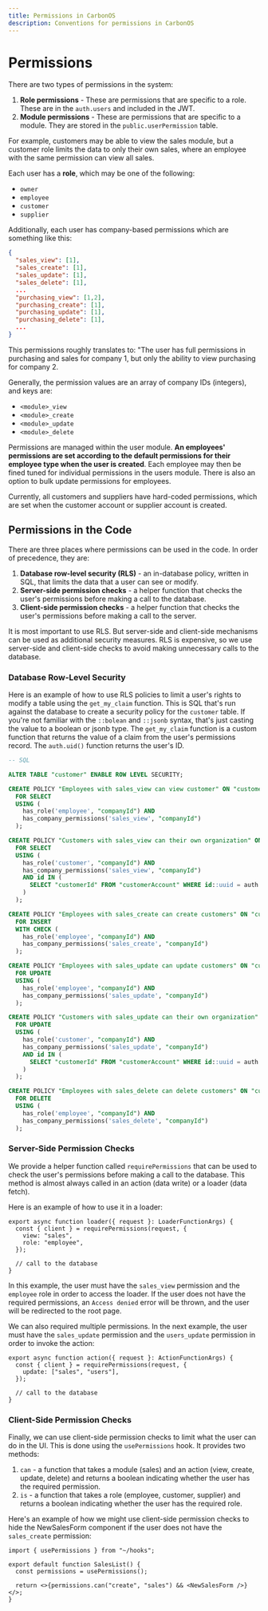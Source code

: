 ```yaml
---
title: Permissions in CarbonOS
description: Conventions for permissions in CarbonOS
---
```


# Permissions

There are two types of permissions in the system:

1. **Role permissions** - These are permissions that are specific to a role. These are in the `auth.users` and included in the JWT.
2. **Module permissions** - These are permissions that are specific to a module. They are stored in the `public.userPermission` table.

For example, customers may be able to view the sales module, but a customer role limits the data to only their own sales, where an employee with the same permission can view all sales.

Each user has a **role**, which may be one of the following:

- `owner`
- `employee`
- `customer`
- `supplier`

Additionally, each user has company-based permissions which are something like this:

```json
{
  "sales_view": [1],
  "sales_create": [1],
  "sales_update": [1],
  "sales_delete": [1],
  ...
  "purchasing_view": [1,2],
  "purchasing_create": [1],
  "purchasing_update": [1],
  "purchasing_delete": [1],
  ...
}
```

This permissions roughly translates to: "The user has full permissions in purchasing and sales for company 1, but only the ability to view purchasing for company 2.

Generally, the permission values are an array of company IDs (integers), and keys are:

- `<module>_view`
- `<module>_create`
- `<module>_update`
- `<module>_delete`

Permissions are managed within the user module. **An employees' permissions are set according to the default permissions for their employee type when the user is created**. Each employee may then be fined tuned for individual permissions in the users module. There is also an option to bulk update permissions for employees.

Currently, all customers and suppliers have hard-coded permissions, which are set when the customer account or supplier account is created.

## Permissions in the Code

There are three places where permissions can be used in the code. In order of precedence, they are:

1. **Database row-level security (RLS)** - an in-database policy, written in SQL, that limits the data that a user can see or modify.
2. **Server-side permission checks** - a helper function that checks the user's permissions before making a call to the database.
3. **Client-side permission checks** - a helper function that checks the user's permissions before making a call to the server.

It is most important to use RLS. But server-side and client-side mechanisms can be used as additional security measures. RLS is expensive, so we use server-side and client-side checks to avoid making unnecessary calls to the database.

### Database Row-Level Security

Here is an example of how to use RLS policies to limit a user's rights to modify a table using the `get_my_claim` function. This is SQL that's run against the database to create a security policy for the `customer` table. If you're not familiar with the `::bolean` and `::jsonb` syntax, that's just casting the value to a boolean or jsonb type. The `get_my_claim` function is a custom function that returns the value of a claim from the user's permissions record. The `auth.uid()` function returns the user's ID.

```sql
-- SQL

ALTER TABLE "customer" ENABLE ROW LEVEL SECURITY;

CREATE POLICY "Employees with sales_view can view customer" ON "customer"
  FOR SELECT
  USING (
    has_role('employee', "companyId") AND
    has_company_permissions('sales_view', "companyId")
  );

CREATE POLICY "Customers with sales_view can their own organization" ON "customer"
  FOR SELECT
  USING (
    has_role('customer', "companyId") AND
    has_company_permissions('sales_view', "companyId")
    AND id IN (
      SELECT "customerId" FROM "customerAccount" WHERE id::uuid = auth.uid()
    )
  );

CREATE POLICY "Employees with sales_create can create customers" ON "customer"
  FOR INSERT
  WITH CHECK (
    has_role('employee', "companyId") AND
    has_company_permissions('sales_create', "companyId")
  );

CREATE POLICY "Employees with sales_update can update customers" ON "customer"
  FOR UPDATE
  USING (
    has_role('employee', "companyId") AND
    has_company_permissions('sales_update', "companyId")
  );

CREATE POLICY "Customers with sales_update can their own organization" ON "customer"
  FOR UPDATE
  USING (
    has_role('customer', "companyId") AND
    has_company_permissions('sales_update', "companyId")
    AND id IN (
      SELECT "customerId" FROM "customerAccount" WHERE id::uuid = auth.uid()
    )
  );

CREATE POLICY "Employees with sales_delete can delete customers" ON "customer"
  FOR DELETE
  USING (
    has_role('employee', "companyId") AND
    has_company_permissions('sales_delete', "companyId")
  );

```

### Server-Side Permission Checks

We provide a helper function called `requirePermissions` that can be used to check the user's permissions before making a call to the database. This method is almost always called in an action (data write) or a loader (data fetch).

Here is an example of how to use it in a loader:

```tsx
export async function loader({ request }: LoaderFunctionArgs) {
  const { client } = requirePermissions(request, {
    view: "sales",
    role: "employee",
  });

  // call to the database
}
```

In this example, the user must have the `sales_view` permission and the `employee` role in order to access the loader. If the user does not have the required permissions, an `Access denied` error will be thrown, and the user will be redirected to the root page.

We can also required multiple permissions. In the next example, the user must have the `sales_update` permission and the `users_update` permission in order to invoke the action:

```tsx
export async function action({ request }: ActionFunctionArgs) {
  const { client } = requirePermissions(request, {
    update: ["sales", "users"],
  });

  // call to the database
}
```

### Client-Side Permission Checks

Finally, we can use client-side permission checks to limit what the user can do in the UI. This is done using the `usePermissions` hook. It provides two methods:

1. `can` - a function that takes a module (sales) and an action (view, create, update, delete) and returns a boolean indicating whether the user has the required permission.
2. `is` - a function that takes a role (employee, customer, supplier) and returns a boolean indicating whether the user has the required role.

Here's an example of how we might use client-side permission checks to hide the NewSalesForm component if the user does not have the `sales_create` permission:

```tsx
import { usePermissions } from "~/hooks";

export default function SalesList() {
  const permissions = usePermissions();

  return <>{permissions.can("create", "sales") && <NewSalesForm />}</>;
}
```
